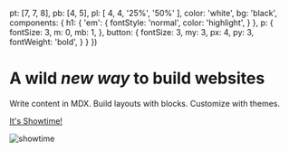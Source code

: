 
  pt: [7, 7, 8],
  pb: [4, 5],
  pl: [ 4, 4, '25%', '50%' ],
  color: 'white',
  bg: 'black',
  components: {
    h1: {
      'em': {
        fontStyle: 'normal',
        color: 'highlight',
      }
    },
    p: {
      fontSize: 3,
      m: 0,
      mb: 1,
    },
    button: {
      fontSize: 3,
      my: 3,
      px: 4,
      py: 3,
      fontWeight: 'bold',
    }
  }
})

# A wild *new way* to build websites

Write content in MDX.
Build layouts with blocks.
Customize with themes.

[It's Showtime!](https://github.com/jxnblk/mdx-blocks 'button')

![showtime][]


[showtime]: https://images.unsplash.com/photo-1531503406248-d63777b50f39?ixlib=rb-1.2.1&q=80&fm=jpg&crop=entropy&cs=tinysrgb&w=1080&fit=max&ixid=eyJhcHBfaWQiOjF9
[platform]: https://images.unsplash.com/photo-1519313825-713a373f2bce?ixlib=rb-1.2.1&q=80&fm=jpg&crop=entropy&cs=tinysrgb&w=1080&fit=max&ixid=eyJhcHBfaWQiOjF9
[fornino]: https://images.unsplash.com/photo-1508163356824-03f81a9d4e9b?ixlib=rb-1.2.1&q=80&fm=jpg&crop=entropy&cs=tinysrgb&w=1080&fit=max&ixid=eyJhcHBfaWQiOjF9
[mountain]: https://images.unsplash.com/photo-1551978437-6b859030d144?ixlib=rb-1.2.1&q=20&fm=jpg&crop=entropy&cs=tinysrgb&w=1080&fit=max&ixid=eyJhcHBfaWQiOjF9
[fog]: https://images.unsplash.com/photo-1552193037-a0a49447fe2e?ixlib=rb-1.2.1&q=80&fm=jpg&crop=entropy&cs=tinysrgb&w=1080&fit=max&ixid=eyJhcHBfaWQiOjF9

[github]: https://github.com/jxnblk/mdx-blocks
